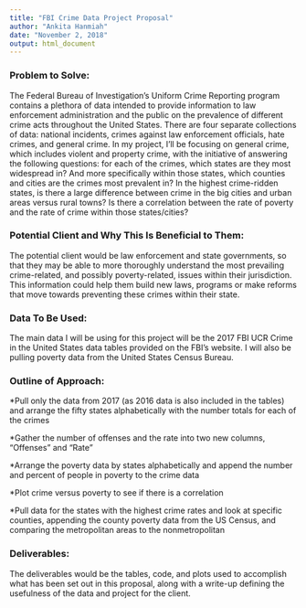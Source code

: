 ```yaml
---
title: "FBI Crime Data Project Proposal"
author: "Ankita Hanmiah"
date: "November 2, 2018"
output: html_document
---
```


### Problem to Solve:
The Federal Bureau of Investigation's Uniform Crime Reporting program contains a plethora of data intended to provide information to law enforcement administration and the public on the prevalence of different crime acts throughout the United States. There are four separate collections of data: national incidents, crimes against law enforcement officials, hate crimes, and general crime. In my project, I'll be focusing on general crime, which includes violent and property crime, with the initiative of answering the following questions: for each of the crimes, which states are they most widespread in? And more specifically within those states, which counties and cities are the crimes most prevalent in? In the highest crime-ridden states, is there a large difference between crime in the big cities and urban areas versus rural towns? Is there a correlation between the rate of poverty and the rate of crime within those states/cities?

### Potential Client and Why This Is Beneficial to Them:
The potential client would be law enforcement and state governments, so that they may be able to more thoroughly understand the most prevailing crime-related, and possibly poverty-related, issues within their jurisdiction. This information could help them build new laws, programs or make reforms that move towards preventing these crimes within their state. 

### Data To Be Used:
The main data I will be using for this project will be the 2017 FBI UCR Crime in the United States data tables provided on the FBI's website. I will also be pulling poverty data from the United States Census Bureau.

### Outline of Approach:
*Pull only the data from 2017 (as 2016 data is also included in the tables) and arrange the fifty states alphabetically with the number totals for each of the crimes

*Gather the number of offenses and the rate into two new columns, "Offenses" and "Rate"

*Arrange the poverty data by states alphabetically and append the number and percent of people in poverty to the crime data

*Plot crime versus poverty to see if there is a correlation

*Pull data for the states with the highest crime rates and look at specific counties, appending the county poverty data from the US Census, and comparing the metropolitan areas to the nonmetropolitan

### Deliverables:
The deliverables would be the tables, code, and plots used to accomplish what has been set out in this proposal, along with a write-up defining the usefulness of the data and project for the client.
